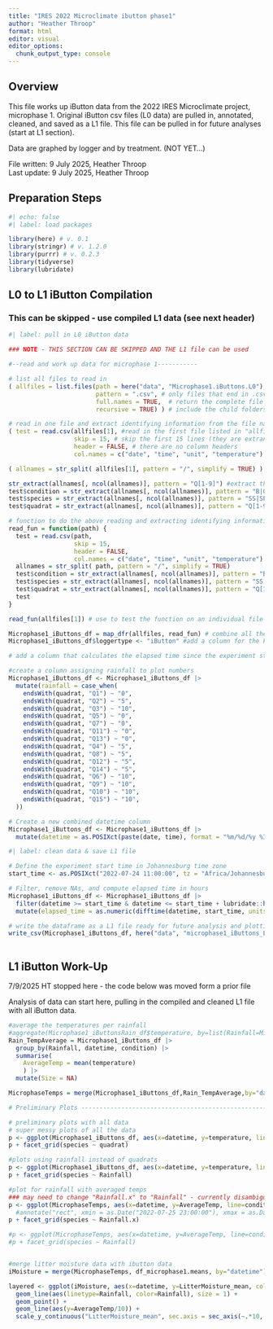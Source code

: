 ```yaml
---
title: "IRES 2022 Microclimate ibutton phase1"
author: "Heather Throop"
format: html
editor: visual
editor_options: 
  chunk_output_type: console
---
```


## Overview

This file works up iButton data from the 2022 IRES Microclimate project, microphase 1. Original iButton csv files (L0 data) are pulled in, annotated, cleaned, and saved as a L1 file. This file can be pulled in for future analyses (start at L1 section).

Data are graphed by logger and by treatment. (NOT YET...)

File written: 9 July 2025, Heather Throop\
Last update: 9 July 2025, Heather Throop

## Preparation Steps

```r
#| echo: false
#| label: load packages 

library(here) # v. 0.1
library(stringr) # v. 1.2.0
library(purrr) # v. 0.2.3
library(tidyverse)
library(lubridate)
```

## L0 to L1 iButton Compilation

### This can be skipped - use compiled L1 data (see next header)

```r
#| label: pull in L0 iButton data

### NOTE - THIS SECTION CAN BE SKIPPED AND THE L1 file can be used

#--read and work up data for microphase 1-----------

# list all files to read in
( allfiles = list.files(path = here("data", "Microphase1.iButtons.L0"), # get a list of all files in folder
                        pattern = ".csv", # only files that end in .csv
                        full.names = TRUE,  # return the complete file path (and not just the file name)
                        recursive = TRUE) ) # include the child folders in the directory

# read in one file and extract identifying information from the file name
( test = read.csv(allfiles[1], #read in the first file listed in "allfiles"
                  skip = 15, # skip the first 15 lines (they are extraneous header info)
                  header = FALSE, # there are no column headers
                  col.names = c("date", "time", "unit", "temperature") ) ) #add column headers

( allnames = str_split( allfiles[1], pattern = "/", simplify = TRUE) ) #create a matrix of strings for file info

str_extract(allnames[, ncol(allnames)], pattern = "Q[1-9]") #extract the block number from the file name
test$condition = str_extract(allnames[, ncol(allnames)], pattern = "B|G") #extract the litter condition from the file name and add as a column
test$species = str_extract(allnames[, ncol(allnames)], pattern = "SS|SP") #extract the species code from the file name and add as a column
test$quadrat = str_extract(allnames[, ncol(allnames)], pattern = "Q[1-9]") #extract the quadrat from the file name and add as a column

# function to do the above reading and extracting identifying information (so this can be done on all the files)
read_fun = function(path) {
  test = read.csv(path, 
                  skip = 15,
                  header = FALSE,
                  col.names = c("date", "time", "unit", "temperature") )
  allnames = str_split( path, pattern = "/", simplify = TRUE)
  test$condition = str_extract(allnames[, ncol(allnames)], pattern = "B|G") #extract the litter condition from the file name and add as a column
  test$species = str_extract(allnames[, ncol(allnames)], pattern = "SS|SP") #extract the species from the file name and add as a column
  test$quadrat = str_extract(allnames[, ncol(allnames)], pattern = "Q[1-9]") #extract the quadrat from the file name and add as a column
  test
}

read_fun(allfiles[1]) # use to test the function on an individual file (this can be tested on any of them)

Microphase1_iButtons_df = map_dfr(allfiles, read_fun) # combine all the files
Microphase1_iButtons_df$loggertype <- "iButton" #add a column for the kind of logger used (iButton in this case)

# add a column that calculates the elapsed time since the experiment started

#create a column assigning rainfall to plot numbers
Microphase1_iButtons_df <- Microphase1_iButtons_df |>
  mutate(rainfall = case_when(
    endsWith(quadrat, "Q1") ~ "0",
    endsWith(quadrat, "Q2") ~ "5",
    endsWith(quadrat, "Q3") ~ "10",
    endsWith(quadrat, "Q5") ~ "0",
    endsWith(quadrat, "Q7") ~ "0",
    endsWith(quadrat, "Q11") ~ "0",
    endsWith(quadrat, "Q13") ~ "0",
    endsWith(quadrat, "Q4") ~ "5",
    endsWith(quadrat, "Q8") ~ "5",
    endsWith(quadrat, "Q12") ~ "5",
    endsWith(quadrat, "Q14") ~ "5",
    endsWith(quadrat, "Q6") ~ "10",
    endsWith(quadrat, "Q9") ~ "10",
    endsWith(quadrat, "Q10") ~ "10",
    endsWith(quadrat, "Q15") ~ "10",
  ))

# Create a new combined datetime column
Microphase1_iButtons_df <- Microphase1_iButtons_df |>
  mutate(datetime = as.POSIXct(paste(date, time), format = "%m/%d/%y %I:%M:%S %p", tz = "Africa/Johannesburg"))


```

```r
#| label: clean data & save L1 file

# Define the experiment start time in Johannesburg time zone
start_time <- as.POSIXct("2022-07-24 11:00:00", tz = "Africa/Johannesburg")

# Filter, remove NAs, and compute elapsed time in hours
Microphase1_iButtons_df <- Microphase1_iButtons_df |>
  filter(datetime >= start_time & datetime <= start_time + lubridate::hours(48)) |>
  mutate(elapsed_time = as.numeric(difftime(datetime, start_time, units = "hours")))

# write the dataframe as a L1 file ready for future analysis and plotting
write_csv(Microphase1_iButtons_df, here("data", "microphase1_iButtons_L1.csv"))
  
```

## L1 iButton Work-Up

7/9/2025 HT stopped here - the code below was moved form a prior file

Analysis of data can start here, pulling in the compiled and cleaned L1 file with all iButton data.

```r
#average the temperatures per rainfall
#aggregate(Microphase1_iButtonsRain_df$temperature, by=list(Rainfall=Microphase1_iButtonsRain_df$Rainfall), FUN=mean)
Rain_TempAverage = Microphase1_iButtons_df |>
  group_by(Rainfall, datetime, condition) |>
  summarise(
    AverageTemp = mean(temperature)
    ) |>
  mutate(Size = NA)

MicrophaseTemps = merge(Microphase1_iButtons_df,Rain_TempAverage,by="datetime")

# Preliminary Plots -------------------------------------------------------

# preliminary plots with all data
# super messy plots of all the data
p <- ggplot(Microphase1_iButtons_df, aes(x=datetime, y=temperature, line=condition, color = condition)) + geom_line()
p + facet_grid(species ~ quadrat)

#plots using rainfall instead of quadrats
p <- ggplot(Microphase1_iButtons_df, aes(x=datetime, y=temperature, line=condition, color = condition)) + geom_line()
p + facet_grid(species ~ Rainfall)

#plot for rainfall with averaged temps 
### may need to change "Rainfall.x" to "Rainfall" - currently disambiguating
p <- ggplot(MicrophaseTemps, aes(x=datetime, y=AverageTemp, line=condition.y, color = condition.y)) + geom_line()
  #annotate("rect", xmin = as.Date("2022-07-25 23:00:00"), xmax = as.Date("2022-07-26 06:00:00"), ymin = 0, ymax = 45, alpha = 0.2)
p + facet_grid(species ~ Rainfall.x)

#p <- ggplot(MicrophaseTemps, aes(x=datetime, y=AverageTemp, line=condition.y, color = condition.y)) + geom_smooth(span=0.00001)
#p + facet_grid(species ~ Rainfall)


#merge litter moisture data with ibutton data
iMoisture = merge(MicrophaseTemps, df_microphase1.means, by="datetime")

layered <- ggplot(iMoisture, aes(x=datetime, y=LitterMoisture_mean, color=Rainfall)) +
  geom_line(aes(linetype=Rainfall, color=Rainfall), size = 1) +
  geom_point() +
  geom_line(aes(y=AverageTemp/10)) +
  scale_y_continuous("LitterMoisture_mean", sec.axis = sec_axis(~.*10, name="Temperature (C)"))
```
